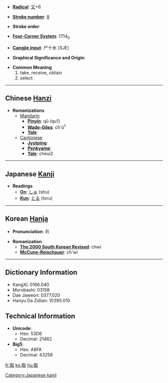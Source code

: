* '''[[Wiktionary:Chinese radical index| Radical]]''': [[Wiktionary:Chinese radical index 又|又]]+6

* '''[[Wiktionary:Chinese total strokes index|Stroke number]]''': [[Wiktionary:Chinese total strokes index 8|8]]

* '''Stroke order''': 

* '''[[Wiktionary:Chinese four corner index|Four-Corner System]]''': 1714<sub>0</sub>

* '''[[Wiktionary:Chinese Cangjie index|Cangjie input]]''': 尸十水 (SJE)

* '''Graphical Significance and Origin''': 

* '''Common Meaning'''
*#take, receive, obtain
*# select


----

== Chinese [[Hanzi]] ==

* '''Romanizations'''
** [[Mandarin]]
*** '''[[Pinyin]]''': qū (qu1)
*** '''[[Wade-Giles]]''': ch'ü<sup>1</sup>
*** '''[[Yale]]''': 
**[[Cantonese]]
***'''[[Jyutping]]''':
***'''[[Penkyamp]]''': 
***'''[[Yale]]''': cheui2

----

== Japanese [[Kanji]] ==

* '''Readings'''
** '''[[On]]''': [[しゅ]] (shu)
** '''[[Kun]]''': [[とる]] (toru)

[[Category:Japanese kanji]]
----

== Korean [[Hanja]] ==

* '''Pronunciation''': 취

* '''Romanization'''
** '''[[The 2000 South Korean Revised Romanization|The 2000 South Korean Revised]]''': chwi
** '''[[McCune-Reischauer]]''': ch'wi

----

== Dictionary Information ==

* KangXi: 0166.040
* Morobashi: 03158
* Dae Jaweon: 0377.020
* Hanyu Da Zidian: 10395.010

== Technical Information ==

* '''Unicode''':
** Hex: 53D6
** Decimal: 21462
* '''Big5''':
** Hex: A8FA
** Decimal: 43258

[[fr:取]]
[[ko:取]]
[[hu:取]]